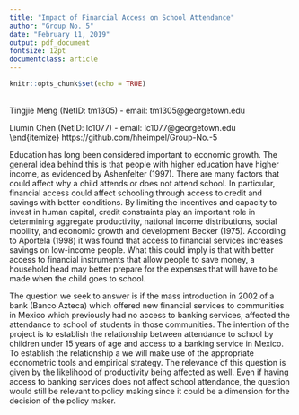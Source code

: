 ```yaml
---
title: "Impact of Financial Access on School Attendance"
author: "Group No. 5"
date: "February 11, 2019"
output: pdf_document
fontsize: 12pt
documentclass: article
---
```


```r
knitr::opts_chunk$set(echo = TRUE)
```
\textbf{Members:}\
\begin{itemize}
  \itemsep-.6em
  \item Hector Hernandez Heimpel (NetID: hh744) - email: hh744@georgetown.edu\
  \item Tingjie  Meng (NetID: tm1305) - email: tm1305@georgetown.edu\
  \item Liumin Chen (NetID: lc1077) - email: lc1077@georgetown.edu\
\end{itemize}
\textbf{Github Repository:} https://github.com/hheimpel/Group-No.-5 

\section{Problem Statement}

Education has long been considered important to economic growth. The general idea behind this is that people with higher education have higher income, as evidenced by Ashenfelter (1997). There are many factors that could affect why a child attends or does not attend school. In particular, financial access could affect schooling through access to credit and savings with better conditions. By limiting the incentives and capacity to invest in human capital, credit
constraints play an important role in determining aggregate productivity, national income distributions, social mobility, and economic growth and development Becker (1975). According to Aportela (1998) it was found that access to financial services increases savings on low-income people. What this could imply is that with better access to financial instruments that allow people to save money, a household head may better prepare for the expenses that will have to be made when the child goes to school. 

The question we seek to answer is if the mass introduction in 2002 of a bank (Banco Azteca) which offered new financial services to communities in Mexico which previously had no access to banking services, affected the attendance to school of students in those communities. The intention of the project is to establish the relationship between attendance to school by children under 15 years of age and access to a banking service in Mexico. To establish the relationship a we will make use of the appropriate econometric tools and empirical strategy. The relevance of this question is given by the likelihood of productivity being affected as well. Even if having access to banking services does not affect school attendance, the question would still be relevant to policy making since it could be a dimension for the decision of the policy maker.

